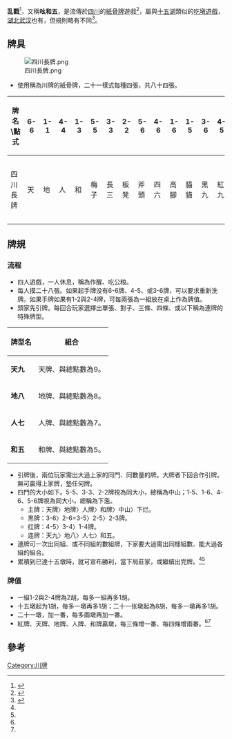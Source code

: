 '''乱戳'''<ref name="重庆方言俚俗语集释">{{cite book |author=杨月蓉|title=《重庆方言俚俗语集释 》 |date=2006-01-01|publisher=重庆出版社|location=中國 |language=zh-cn|isbn=9787536674585 }}</ref>，又稱'''吆和五'''，是流傳於[[四川|四川]]的[[紙骨牌|紙骨牌]]遊戲<ref name="长牌（乱戳）">{{Cite news|url=http://www.yb.cc/intro_detail.html?partbm=YXJJ&parid=13&infoid=103|title=长牌（乱戳）|language=zh-cn|publisher=游贝游戏-|author=|date=|accessdate=2013-12-28|archive-date=2013-12-30|archive-url=https://web.archive.org/web/20131230232834/http://www.yb.cc/intro_detail.html?partbm=YXJJ&parid=13&infoid=103|dead-url=no}}</ref>，屬與[[十五湖|十五湖]]類似的[[吃墩遊戲|吃墩遊戲]]，[[湖北|湖北]][[武汉|武汉]]也有，但規則略有不同<ref name="武汉撮牌">{{Cite news|url=http://guandan.wst.cn/qipai/145.html|title=武汉撮牌|language=zh-cn|publisher=淮安掼蛋网|author=|date=|accessdate=2013-12-28|deadurl=yes|archiveurl=https://web.archive.org/web/20131230233639/http://guandan.wst.cn/qipai/145.html|archivedate=2013-12-30}}</ref>。

==牌具==
[[File:四川長牌.png|thumb]]
*使用稱為川牌的紙骨牌，二十一樣式每種四張，共八十四張。
{| class="wikitable"
|-
! 牌名\點式 !!6-6 !! 1-1 !! 4-4 !! 1-3 !! 5-5 !! 3-3 !! 2-2 !! 5-6 !! 4-6 !! 1-6 !! 1-5 !! 3-6 !! 4-5 !! 3-5 !! 2-6 !! 3-4 !! 2-5 !! 2-4 !! 1-4!! 2-3 !!1-2
|-
| 四川長牌 ||天||地||人||和||梅子||長三||板凳||斧頭||四六||高腳||貓貓||黑九||紅九||歪八、三五||平八、正八、二六||紅七、三四||黑七、二五||二紅||紅五、-{么}-四||黑五、拐子||丁丁
|}

==牌規==
===流程===
*四人遊戲，一人休息，稱為作醒、吃公粮。
*每人摸二十八張。如果起手牌没有6-6牌、4-5、或3-6牌，可以要求重新洗牌。如果手牌如果有1-2與2-4牌，可每兩張為一組放在桌上作為牌值。
*頭家先引牌。每回合玩家選擇出單張、對子、三條、四條、或以下稱為連牌的特殊牌型。
{| class="wikitable"
|-
! 牌型名 !! 組合 
|-
| '''天九''' ||天牌、與總點數為9。
|-
| '''地八''' ||地牌、與總點數為8。
|-
| '''人七''' ||人牌、與總點數為7。
|-
| '''和五''' ||和牌、與總點數為5。
|}
*引牌後，兩位玩家需出大過上家的同門、同數量的牌。大牌者下回合作引牌。無可贏得上家牌，墊任何牌。
*四門的大小如下。5-5、3-3、2-2牌視為同大小，總稱為中山；1-5、1-6、4-6、5-6牌視為同大小，總稱為下濫。
**主牌：天牌〉地牌〉人牌〉和牌〉中山〉下烂。
**黑牌：3-6〉2-6=3-5〉2-5〉2-3牌。
**红牌：4-5〉3-4〉1-4牌。
**连牌：天九〉地八〉人七〉和五。
*連牌可一次出同組、或不同組的數組牌，下家要大過需出同樣組數、能大過各組的組合。
*累積到已達十五墩時，就可宣布勝利，當下局莊家，或繼續出完牌。<ref name="武汉撮牌"></ref><ref name="长牌（乱戳）"></ref>

===牌值===
*一組1-2與2-4牌為2胡，每多一組再多1胡。
*十五墩起为1胡，每多一墩再多1胡；二十一张墩起為8胡，每多一墩再多1胡。
*二十一墩，加一番，每多兩墩再加一番。
*紅牌、天牌、地牌、人牌、和牌贏墩，每三條增一番、每四條增兩番。<ref name="武汉撮牌"></ref><ref name="长牌（乱戳）"></ref>

==參考==
{{reflist}}

[[Category:川牌|Category:川牌]]